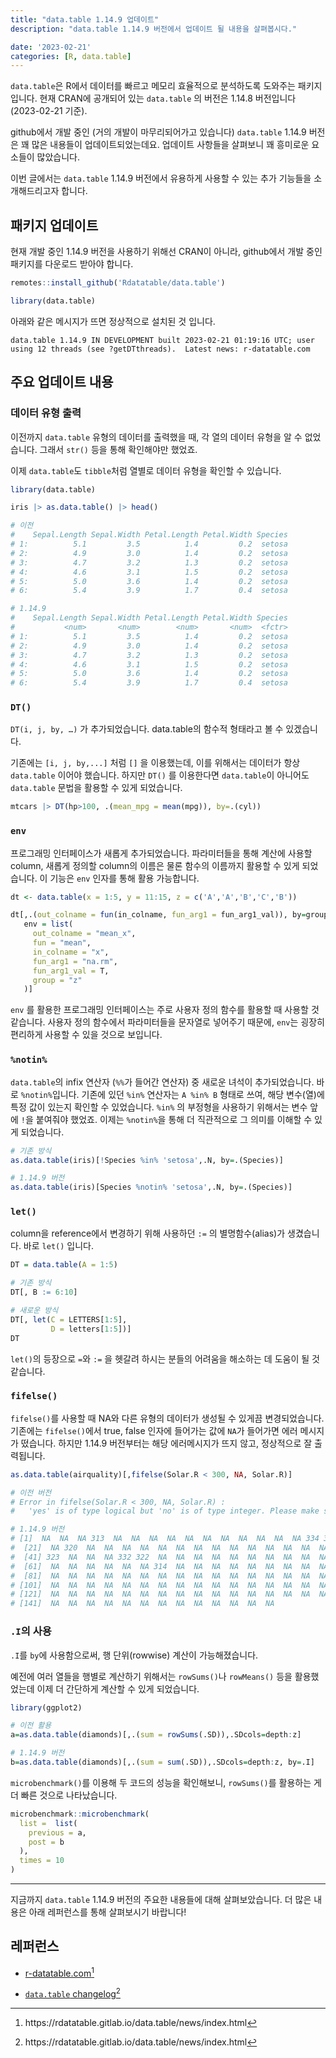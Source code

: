 ```yaml
---
title: "data.table 1.14.9 업데이트"
description: "data.table 1.14.9 버전에서 업데이트 될 내용을 살펴봅시다." 

date: '2023-02-21'
categories: [R, data.table]
---
```


`data.table`은 R에서 데이터를 빠르고 메모리 효율적으로 분석하도록 도와주는 패키지입니다. 현재 CRAN에 공개되어 있는 `data.table` 의 버전은 1.14.8 버전입니다 (2023-02-21 기준).

github에서 개발 중인 (거의 개발이 마무리되어가고 있습니다) `data.table` 1.14.9 버전은 꽤 많은 내용들이 업데이트되었는데요. 업데이트 사항들을 살펴보니 꽤 흥미로운 요소들이 많았습니다.

이번 글에서는 `data.table` 1.14.9 버전에서 유용하게 사용할 수 있는 추가 기능들을 소개해드리고자 합니다.

## 패키지 업데이트

현재 개발 중인 1.14.9 버전을 사용하기 위해선 CRAN이 아니라, github에서 개발 중인 패키지를 다운로드 받아야 합니다.

```r
remotes::install_github('Rdatatable/data.table')

library(data.table)
```

아래와 같은 메시지가 뜨면 정상적으로 설치된 것 입니다.

``` {style="color: red;"}
data.table 1.14.9 IN DEVELOPMENT built 2023-02-21 01:19:16 UTC; user using 12 threads (see ?getDTthreads).  Latest news: r-datatable.com
```

## 주요 업데이트 내용

### 데이터 유형 출력

이전까지 `data.table` 유형의 데이터를 출력했을 때, 각 열의 데이터 유형을 알 수 없었습니다. 그래서 `str()` 등을 통해 확인해야만 했었죠.

이제 `data.table`도 `tibble`처럼 열별로 데이터 유형을 확인할 수 있습니다.

```r
library(data.table)
```

```r
iris |> as.data.table() |> head()

# 이전
#    Sepal.Length Sepal.Width Petal.Length Petal.Width Species
# 1:          5.1         3.5          1.4         0.2  setosa
# 2:          4.9         3.0          1.4         0.2  setosa
# 3:          4.7         3.2          1.3         0.2  setosa
# 4:          4.6         3.1          1.5         0.2  setosa
# 5:          5.0         3.6          1.4         0.2  setosa
# 6:          5.4         3.9          1.7         0.4  setosa

# 1.14.9
#    Sepal.Length Sepal.Width Petal.Length Petal.Width Species
#           <num>       <num>        <num>       <num>  <fctr>
# 1:          5.1         3.5          1.4         0.2  setosa
# 2:          4.9         3.0          1.4         0.2  setosa
# 3:          4.7         3.2          1.3         0.2  setosa
# 4:          4.6         3.1          1.5         0.2  setosa
# 5:          5.0         3.6          1.4         0.2  setosa
# 6:          5.4         3.9          1.7         0.4  setosa
```

### `DT()`

`DT(i, j, by, …)` 가 추가되었습니다. data.table의 함수적 형태라고 볼 수 있겠습니다.

기존에는 `[i, j, by,...]` 처럼 `[]` 을 이용했는데, 이를 위해서는 데이터가 항상 `data.table` 이어야 했습니다. 하지만 `DT()` 를 이용한다면 `data.table`이 아니어도 `data.table` 문법을 활용할 수 있게 되었습니다.

```r
mtcars |> DT(hp>100, .(mean_mpg = mean(mpg)), by=.(cyl))
```

### `env`

프로그래밍 인터페이스가 새롭게 추가되었습니다. 파라미터들을 통해 계산에 사용할 column, 새롭게 정의할 column의 이름은 물론 함수의 이름까지 활용할 수 있게 되었습니다. 이 기능은 `env` 인자를 통해 활용 가능합니다.

```r
dt <- data.table(x = 1:5, y = 11:15, z = c('A','A','B','C','B'))

dt[,.(out_colname = fun(in_colname, fun_arg1 = fun_arg1_val)), by=group,
   env = list(
     out_colname = "mean_x",
     fun = "mean",
     in_colname = "x",
     fun_arg1 = "na.rm",
     fun_arg1_val = T,
     group = "z"
   )]

```

`env` 를 활용한 프로그래밍 인터페이스는 주로 사용자 정의 함수를 활용할 때 사용할 것 같습니다. 사용자 정의 함수에서 파라미터들을 문자열로 넣어주기 때문에, `env`는 굉장히 편리하게 사용할 수 있을 것으로 보입니다.

### `%notin%`

`data.table`의 infix 연산자 (`%%`가 들어간 연산자) 중 새로운 녀석이 추가되었습니다. 바로 `%notin%`입니다. 기존에 있던 `%in%` 연산자는 `A %in% B` 형태로 쓰여, 해당 변수(열)에 특정 값이 있는지 확인할 수 있었습니다. `%in%` 의 부정형을 사용하기 위해서는 변수 앞에 `!`을 붙여줘야 했었죠. 이제는 `%notin%`을 통해 더 직관적으로 그 의미를 이해할 수 있게 되었습니다.

```r
# 기존 방식
as.data.table(iris)[!Species %in% 'setosa',.N, by=.(Species)]

# 1.14.9 버전
as.data.table(iris)[Species %notin% 'setosa',.N, by=.(Species)]
```

### `let()`

column을 reference에서 변경하기 위해 사용하던 `:=` 의 별명함수(alias)가 생겼습니다. 바로 `let()` 입니다.

```r
DT = data.table(A = 1:5)

# 기존 방식
DT[, B := 6:10]

# 새로운 방식
DT[, let(C = LETTERS[1:5],
         D = letters[1:5])]
DT
```

`let()`의 등장으로 `=`와 `:=` 을 헷갈려 하시는 분들의 어려움을 해소하는 데 도움이 될 것 같습니다.

### `fifelse()`

`fifelse()`를 사용할 때 NA와 다른 유형의 데이터가 생성될 수 있게끔 변경되었습니다. 기존에는 `fifelse()`에서 true, false 인자에 들어가는 값에 `NA`가 들어가면 에러 메시지가 떴습니다. 하지만 1.14.9 버전부터는 해당 에러메시지가 뜨지 않고, 정상적으로 잘 출력됩니다.

```r

as.data.table(airquality)[,fifelse(Solar.R < 300, NA, Solar.R)]

# 이전 버전
# Error in fifelse(Solar.R < 300, NA, Solar.R) : 
#   'yes' is of type logical but 'no' is of type integer. Please make sure that both arguments have the same type.

# 1.14.9 버전
# [1]  NA  NA  NA 313  NA  NA  NA  NA  NA  NA  NA  NA  NA  NA  NA 334 307  NA 322  NA
#  [21]  NA 320  NA  NA  NA  NA  NA  NA  NA  NA  NA  NA  NA  NA  NA  NA  NA  NA  NA  NA
#  [41] 323  NA  NA  NA 332 322  NA  NA  NA  NA  NA  NA  NA  NA  NA  NA  NA  NA  NA  NA
#  [61]  NA  NA  NA  NA  NA  NA 314  NA  NA  NA  NA  NA  NA  NA  NA  NA  NA  NA  NA  NA
#  [81]  NA  NA  NA  NA  NA  NA  NA  NA  NA  NA  NA  NA  NA  NA  NA  NA  NA  NA  NA  NA
# [101]  NA  NA  NA  NA  NA  NA  NA  NA  NA  NA  NA  NA  NA  NA  NA  NA  NA  NA  NA  NA
# [121]  NA  NA  NA  NA  NA  NA  NA  NA  NA  NA  NA  NA  NA  NA  NA  NA  NA  NA  NA  NA
# [141]  NA  NA  NA  NA  NA  NA  NA  NA  NA  NA  NA  NA  NA
```

### `.I`의 사용

`.I`를 `by`에 사용함으로써, 행 단위(rowwise) 계산이 가능해졌습니다.

예전에 여러 열들을 행별로 계산하기 위해서는 `rowSums()`나 `rowMeans()` 등을 활용했었는데 이제 더 간단하게 계산할 수 있게 되었습니다.

```r
library(ggplot2)

# 이전 활용
a=as.data.table(diamonds)[,.(sum = rowSums(.SD)),.SDcols=depth:z]

# 1.14.9 버전
b=as.data.table(diamonds)[,.(sum = sum(.SD)),.SDcols=depth:z, by=.I]
```

`microbenchmark()`를 이용해 두 코드의 성능을 확인해보니, `rowSums()`를 활용하는 게 더 빠른 것으로 나타났습니다.

```r
microbenchmark::microbenchmark(
  list =  list(
    previous = a,
    post = b
  ),
  times = 10
)
```

------------------------------------------------------------------------

지금까지 `data.table` 1.14.9 버전의 주요한 내용들에 대해 살펴보았습니다. 더 많은 내용은 아래 레퍼런스를 통해 살펴보시기 바랍니다!

## 레퍼런스

-   [r-datatable.com](https://rdatatable.gitlab.io/data.table/news/index.html)[^1]

-   [`data.table` changelog](https://rdatatable.gitlab.io/data.table/news/index.html)[^2]

[^1]: https://rdatatable.gitlab.io/data.table/news/index.html

[^2]: https://rdatatable.gitlab.io/data.table/news/index.html
